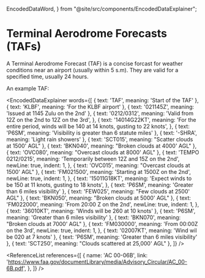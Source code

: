   EncodedDataWord,
} from "@site/src/components/EncodedDataExplainer";

# Terminal Aerodrome Forecasts (TAFs)

A Terminal Aerodrome Forecast (TAF) is a concise forcast for weather conditions
near an airport (usually within 5 s.m). They are valid for a specified time,
usually 24 hours.

An example TAF:

<EncodedDataExplainer
  words={[
    { text: 'TAF', meaning: 'Start of the TAF' },
    { text: 'KLBF', meaning: 'For the KLBF airport' },
    { text: '021145Z', meaning: 'Issued at 1145 Zulu on the 2nd' },
    {
      text: '0212/0312',
      meaning: 'Valid from 12Z on the 2nd to 12Z on the 3rd',
    },
    {
      text: '14014G22KT',
      meaning:
        'For the entire period, winds will be 140 at 14 knots, gusting to 22 knots',
    },
    { text: 'P6SM', meaning: 'Visibility is greater than 6 statute miles' },
    { text: '-SHRA', meaning: 'Light rain showers' },
    { text: 'SCT015', meaning: "Scatter clouds at 1500' AGL" },
    { text: 'BKN040', meaning: "Broken clouds at 4000' AGL" },
    { text: 'OVC080', meaning: "Overcast clouds at 8000' AGL" },
    {
      text: 'TEMPO 0212/0215',
      meaning: 'Temporarily between 12Z and 15Z on the 2nd',
      newLine: true,
      indent: 1,
    },
    { text: 'OVC015', meaning: "Overcast clouds at 1500' AGL" },
    {
      text: 'FM021500',
      meaning: 'Starting at 1500Z on the 2nd',
      newLine: true,
      indent: 1,
    },
    {
      text: '15011G18KT',
      meaning: 'Expect winds to be 150 at 11 knots, gusting to 18 knots',
    },
    { text: 'P6SM', meaning: 'Greater than 6 miles visibility' },
    { text: 'FEW025', meaning: "Few clouds at 2500' AGL" },
    { text: 'BKN050', meaning: "Broken clouds at 5000' AGL" },
    {
      text: 'FM022000',
      meaning: 'From 20:00 Z on the 2nd',
      newLine: true,
      indent: 1,
    },
    { text: '36010KT', meaning: 'Winds will be 260 at 10 knots' },
    { text: 'P6SM', meaning: 'Greater than 6 miles visibility' },
    { text: 'BKN070', meaning: "Broken clouds at 7000' AGL" },
    {
      text: 'FM030000',
      meaning: 'From 00:00Z on the 3rd',
      newLine: true,
      indent: 1,
    },
    { text: '02007KT', meaning: 'Wind wil be 020 at 7 knots' },
    { text: 'P6SM', meaning: 'Greater than 6 miles visibility' },
    { text: 'SCT250', meaning: "Clouds scattered at 25,000' AGL" },
  ]}
/>

<ReferenceList references={[
  {
    name: 'AC 00-06B',
    link: 'https://www.faa.gov/documentLibrary/media/Advisory_Circular/AC_00-6B.pdf',
  },
]} />
